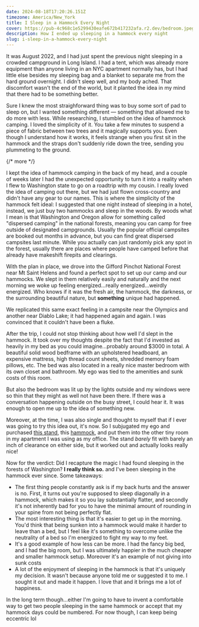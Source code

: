 ```yaml
---
date: 2024-08-18T17:20:26.151Z
timezone: America/New_York
title: I Sleep in a Hammock Every Night
cover: https://pub-4c968c1e5299430eafe672b417232afa.r2.dev/bedroom.jpeg
description: How I ended up sleeping in a hammock every night
slug: i-sleep-in-a-hammock-every-night
---
```


It was August 2022, and I had just spent the previous night sleeping in a
crowded campground in Long Island. I had a tent, which was already more
equipment than anyone living in an NYC apartment normally has, but I had little
else besides my sleeping bag and a blanket to separate me from the hard ground
overnight. I didn't sleep well, and my body ached. That discomfort wasn't the
end of the world, but it planted the idea in my mind that there had to be
something better.

Sure I knew the most straighforward thing was to buy some sort of pad to sleep
on, but I wanted something different — something that allowed me to do more with
less. While researching, I stumbled on the idea of hammock camping. I loved the
simplicity of it. You take a few minutes to suspend a piece of fabric between
two trees and it magically supports you. Even though I understand how it works,
it feels strange when you first sit in the hammock and the straps don't suddenly
ride down the tree, sending you plummeting to the ground.

{/* more */}


I kept the idea of hammock camping in the back of my head, and a couple of weeks
later I had the unexpected opportunity to turn it into a reality when I flew to
Washington state to go on a roadtrip with my cousin. I really loved the idea of
camping out there, but we had just flown cross-country and didn't have any gear
to our names. This is where the simplicity of the hammock felt ideal: I
suggested that one night instead of sleeping in a hotel, instead, we just buy
two hammocks and sleep in the woods. By woods what I mean is that Washington and
Oregon allow for something called "dispersed camping" in the national forests,
meaning you can camp for free outside of designated campgrounds. Usually the
popular official campsites are booked out months in advance, but you can find
great dispersed campsites last minute. While you actually can just randomly pick
any spot in the forest, usually there are places where people have camped before
that already have makeshift firepits and clearings.

With the plan in place, we drove into the Gifford Pinchot National Forest near
Mt Saint Helens and found a perfect spot to set up our camp and our hammocks. We
slept in them relatively easily and naturally and the next morning we woke up
feeling energized...really energized...weirdly energized. Who knows if it was
the fresh air, the hammock, the darkness, or the surrounding beautiful nature,
but **something** unique had happened.

<BlogImage alt="Hammocks at Mt. St Helens Campsite"
src="https://pub-4c968c1e5299430eafe672b417232afa.r2.dev/helens.jpg" />

We replicated this same exact feeling in a campsite near the Olympics and
another near Diablo Lake; it had happened again and again. I was convinced that
it couldn't have been a fluke.

<BlogImage alt="Hammocks near Diablo Lake"
src="https://pub-4c968c1e5299430eafe672b417232afa.r2.dev/diablo.jpg" />

After the trip, I could not stop thinking about how well I'd slept in the
hammock. It took over my thoughts despite the fact that I'd invested as heavily
in my bed as you could imagine...probably around $3000 in total. A beautiful
solid wood bedframe with an upholstered headboard, an expensive mattress, high
thread count sheets, shredded memory foam pillows, etc. The bed was also located
in a really nice master bedroom with its own closet and bathroom. My ego was
tied to the amenities and sunk costs of this room.

But also the bedroom was lit up by the lights outside and my windows were so
thin that they might as well not have been there. If there was a conversation
happening outside on the busy street, I could hear it. It was enough to open me
up to the idea of something new.

Moreover, at the time, I was also single and thought to myself that if I ever
was going to try this idea out, it's now. So I subjugated my ego and purchased
[this stand](https://www.rei.com/product/895846/eno-solopod-hammock-stand), this
[hammock](https://www.amazon.com/gp/product/B07Z5FF7JK), and put them into the
other tiny room in my apartment I was using as my office. The stand _barely_ fit
with barely an inch of clearance on either side, but it worked out and actually
looks really nice!

Now for the verdict: Did I recapture the magic I had found sleeping in the
forests of Washington? **I really think so.** and I've been sleeping in the
hammock ever since. Some takeaways:

- The first thing people constantly ask is if my back hurts and the answer is
  no. First, it turns out you're supposed to sleep diagonally in a hammock,
  which makes it so you lay substantially flatter, and secondly it's not
  inherently bad for you to have the minimal amount of rounding in your spine
  from not being perfectly flat.
- The most interesting thing is that it's easier to get up in the morning. You'd
  think that being sunken into a hammock would make it harder to leave than a
  bed, but I feel like it's something to overcome unlike the neutrality of a bed
  so I'm energized to fight my way to my feet.
- It's a good example of how less can be more. I had the fancy big bed, and I
  had the big room, but I was ultimately happier in the much cheaper and smaller
  hammock setup. Moreover it's an example of not giving into sunk costs
- A lot of the enjoyment of sleeping in the hammock is that it's uniquely my
  decision. It wasn't because anyone told me or suggested it to me. I sought it
  out and made it happen. I love that and it brings me a lot of happiness.

In the long term though...either I'm going to have to invent a comfortable way
to get two people sleeping in the same hammock or accept that my hammock days
could be numbered. For now though, I can keep being eccentric lol
